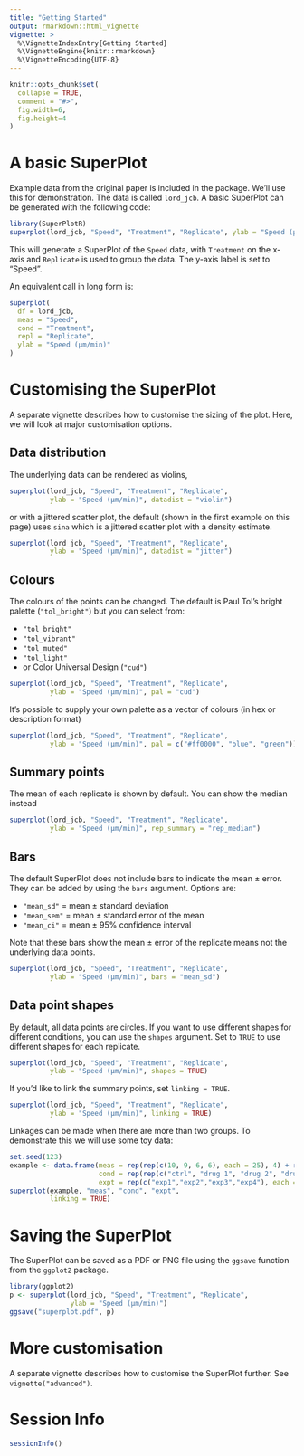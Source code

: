 ```yaml
---
title: "Getting Started"
output: rmarkdown::html_vignette
vignette: >
  %\VignetteIndexEntry{Getting Started}
  %\VignetteEngine{knitr::rmarkdown}
  %\VignetteEncoding{UTF-8}
---
```


```r
knitr::opts_chunk$set(
  collapse = TRUE,
  comment = "#>",
  fig.width=6,
  fig.height=4
)
```

# A basic SuperPlot

Example data from the original paper is included in the package. We'll use this
for demonstration. The data is called `lord_jcb`.
A basic SuperPlot can be generated with the following code:

```r
library(SuperPlotR)
superplot(lord_jcb, "Speed", "Treatment", "Replicate", ylab = "Speed (µm/min)")
```

This will generate a SuperPlot of the `Speed` data, with `Treatment` on the
x-axis and `Replicate` is used to group the data. The y-axis label is set to
"Speed".

An equivalent call in long form is:

```r
superplot(
  df = lord_jcb,
  meas = "Speed",
  cond = "Treatment",
  repl = "Replicate",
  ylab = "Speed (µm/min)"
)
```

# Customising the SuperPlot

A separate vignette describes how to customise the sizing of the plot. Here, we
will look at major customisation options.

## Data distribution

The underlying data can be rendered as violins,

```r
superplot(lord_jcb, "Speed", "Treatment", "Replicate",
          ylab = "Speed (µm/min)", datadist = "violin")
```

or with a jittered scatter plot, the default (shown in the first example on this
page) uses `sina` which is a jittered scatter plot with a density estimate.

```r
superplot(lord_jcb, "Speed", "Treatment", "Replicate",
          ylab = "Speed (µm/min)", datadist = "jitter")
```

## Colours

The colours of the points can be changed. The default is Paul Tol's bright
palette (`"tol_bright"`) but you can select from:

- `"tol_bright"`
- `"tol_vibrant"`
- `"tol_muted"`
- `"tol_light"`
- or Color Universal Design (`"cud"`)

```r
superplot(lord_jcb, "Speed", "Treatment", "Replicate",
          ylab = "Speed (µm/min)", pal = "cud")
```

It's possible to supply your own palette as a vector of colours (in hex or
description format)

```r
superplot(lord_jcb, "Speed", "Treatment", "Replicate",
          ylab = "Speed (µm/min)", pal = c("#ff0000", "blue", "green"))
```

## Summary points

The mean of each replicate is shown by default. You can show the median instead

```r
superplot(lord_jcb, "Speed", "Treatment", "Replicate",
          ylab = "Speed (µm/min)", rep_summary = "rep_median")
```

## Bars

The default SuperPlot does not include bars to indicate the mean ± error. They
can be added by using the `bars` argument. Options are:

- `"mean_sd"` = mean ± standard deviation
- `"mean_sem"` = mean ± standard error of the mean
- `"mean_ci"` = mean ± 95% confidence interval

Note that these bars show the mean ± error of the replicate means not the
underlying data points.

```r
superplot(lord_jcb, "Speed", "Treatment", "Replicate",
          ylab = "Speed (µm/min)", bars = "mean_sd")
```

## Data point shapes

By default, all data points are circles. If you want to use different shapes for
different conditions, you can use the `shapes` argument. Set to `TRUE` to use
different shapes for each replicate.

```r
superplot(lord_jcb, "Speed", "Treatment", "Replicate",
          ylab = "Speed (µm/min)", shapes = TRUE)
```

If you'd like to link the summary points, set `linking = TRUE`.

```r
superplot(lord_jcb, "Speed", "Treatment", "Replicate",
          ylab = "Speed (µm/min)", linking = TRUE)
```

Linkages can be made when there are more than two groups. To demonstrate this
we will use some toy data:

```r
set.seed(123)
example <- data.frame(meas = rep(rep(c(10, 9, 6, 6), each = 25), 4) + rnorm(400),
                      cond = rep(rep(c("ctrl", "drug 1", "drug 2", "drug 3"), each = 25), 4),
                      expt = rep(c("exp1","exp2","exp3","exp4"), each = 100))
superplot(example, "meas", "cond", "expt",
          linking = TRUE)
```

# Saving the SuperPlot

The SuperPlot can be saved as a PDF or PNG file using the `ggsave` function from
the `ggplot2` package.

```r
library(ggplot2)
p <- superplot(lord_jcb, "Speed", "Treatment", "Replicate",
               ylab = "Speed (µm/min)")
ggsave("superplot.pdf", p)
```

# More customisation

A separate vignette describes how to customise the SuperPlot further.
See `vignette("advanced")`.

# Session Info

```r
sessionInfo()
```

